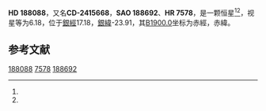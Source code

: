 {{Starbox begin
| name = HD 188088
}}
{{Starbox observe
| epoch = [[J2000.0|J2000.0]]
| constell = {{星座名待查}}<ref name=SIMBAD>{{cite web
 | url=http://simbad.u-strasbg.fr/simbad/sim-id?Ident=HR+7578
 | title=Pulsating variable Star
 | publisher=Centre de Données astronomiques de Strasbourg
 | work=SIMBAD
 | accessdate=2012-07-13
 | archive-date=2021-08-31
 | archive-url=https://web.archive.org/web/20210831195804/https://simbad.u-strasbg.fr/simbad/sim-id?Ident=HR+7578
 }}</ref><ref name=DATA>{{cite web
 | url=http://vizier.u-strasbg.fr/viz-bin/VizieR-5?-out.add=.&-source=5050&-corr=PK=HR&-out.max=9999&HR=7578
 | title=VizieR Detailed Page
 | accessdate=2012-07-13
 | archive-date=2016-03-05
 | archive-url=https://web.archive.org/web/20160305005105/http://vizier.u-strasbg.fr/viz-bin/VizieR-5?-out.add=.&-source=5050&-corr=PK=HR&-out.max=9999&HR=7578
 | dead-url=no
 }}</ref>
| 星官 = 
| ra = {{RA|19|54|17.7}}<ref name=SIMBAD /><ref name=DATA />
| dec = {{DEC|-23|56|28}}<ref name=SIMBAD /><ref name=DATA />
| appmag_v = 6.18<ref name=SIMBAD /><ref name=DATA />
}}
{{Starbox character
| class = K2V<ref name=SIMBAD /><ref name=DATA />
| b-v = 1.02<ref name=SIMBAD /><ref name=DATA />
| u-b = 0.94<ref name=SIMBAD /><ref name=DATA />
| r-i = 0.35E<ref name=SIMBAD /><ref name=DATA />
| variable = 
}}
{{Starbox astrometry
| radial_v = 0.94
| prop_mo_ra = -7
| parallax = 0.075
| p_error = 
}}
{{Starbox catalog
| names =CD-2415668，[[SAO星表|SAO]] 188692，[[HD星表|HD]] 188088，[[HR星表|HR]] 7578}}
{{Starbox reference |Simbad=HR+7578}}
{{Starbox end}}

'''HD 188088'''，又名'''CD-2415668'''，'''SAO 188692'''、'''HR 7578'''，是一颗恒星<ref name=SIMBAD /><ref name=DATA />，视星等为6.18，位于[[銀道座標系|銀經]]17.18，[[銀道座標系|銀緯]]-23.91，其[[B1900.0|B1900.0]]坐标为赤經{{RA|19|48|18.4}}，赤緯{{DEC|-24|-23.91|23}}。

== 参考文献 ==
{{reflist}}

{{star-stub}}

[[Category:HD和HDE天體|188088]]
[[Category:HR天體|7578]]
[[Category:SAO天體|188692]]